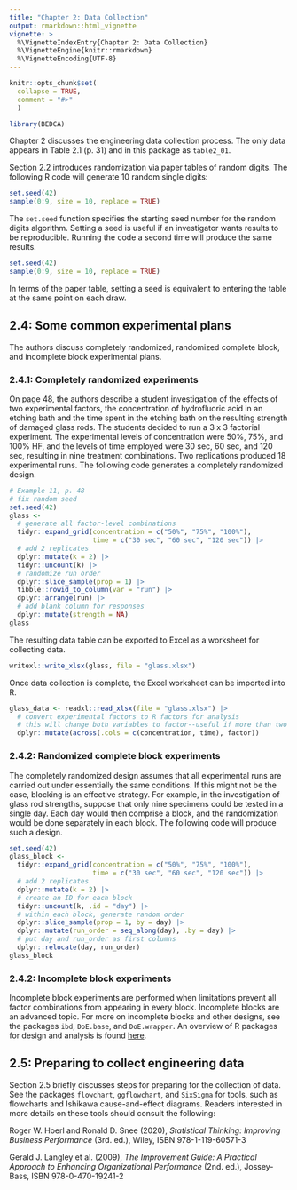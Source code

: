 ```yaml
---
title: "Chapter 2: Data Collection"
output: rmarkdown::html_vignette
vignette: >
  %\VignetteIndexEntry{Chapter 2: Data Collection}
  %\VignetteEngine{knitr::rmarkdown}
  %\VignetteEncoding{UTF-8}
---
```


```r
knitr::opts_chunk$set(
  collapse = TRUE,
  comment = "#>"
  )
```

```r
library(BEDCA)
```

Chapter 2 discusses the engineering data collection process. The only data appears in Table 2.1 (p. 31) and in this package as `table2_01`.

Section 2.2 introduces randomization via paper tables of random digits. The following R code will generate 10 random single digits:

```r
set.seed(42)
sample(0:9, size = 10, replace = TRUE)
```

The `set.seed` function specifies the starting seed number for the random digits algorithm. Setting a seed is useful if an investigator wants results to be reproducible. Running the code a second time will produce the same results.

```r
set.seed(42)
sample(0:9, size = 10, replace = TRUE)
```

In terms of the paper table, setting a seed is equivalent to entering the table at the same point on each draw.

## 2.4: Some common experimental plans

The authors discuss completely randomized, randomized complete block, and incomplete block experimental plans.

### 2.4.1: Completely randomized experiments

On page 48, the authors describe a student investigation of the effects of two experimental factors, the concentration of hydrofluoric acid in an etching bath and the time spent in the etching bath on the resulting strength of damaged glass rods. The students decided to run a 3 x 3 factorial experiment. The experimental levels of concentration were 50%, 75%, and 100% HF, and the levels of time employed were 30 sec, 60 sec, and 120 sec, resulting in nine treatment combinations. Two replications produced 18 experimental runs. The following code generates a completely randomized design.

```r
# Example 11, p. 48
# fix random seed
set.seed(42)
glass <- 
  # generate all factor-level combinations
  tidyr::expand_grid(concentration = c("50%", "75%", "100%"), 
                     time = c("30 sec", "60 sec", "120 sec")) |> 
  # add 2 replicates
  dplyr::mutate(k = 2) |> 
  tidyr::uncount(k) |> 
  # randomize run order
  dplyr::slice_sample(prop = 1) |> 
  tibble::rowid_to_column(var = "run") |> 
  dplyr::arrange(run) |> 
  # add blank column for responses
  dplyr::mutate(strength = NA) 
glass
```

The resulting data table can be exported to Excel as a worksheet for collecting data.

```r
writexl::write_xlsx(glass, file = "glass.xlsx")
```

Once data collection is complete, the Excel worksheet can be imported into R.

```r
glass_data <- readxl::read_xlsx(file = "glass.xlsx") |> 
  # convert experimental factors to R factors for analysis
  # this will change both variables to factor--useful if more than two
  dplyr::mutate(across(.cols = c(concentration, time), factor))
```

### 2.4.2: Randomized complete block experiments

The completely randomized design assumes that all experimental runs are carried out under essentially the same conditions. If this might not be the case, blocking is an effective strategy. For example, in the investigation of glass rod strengths, suppose that only nine specimens could be tested in a single day. Each day would then comprise a block, and the randomization would be done separately in each block. The following code will produce such a design.

```r
set.seed(42)
glass_block <- 
  tidyr::expand_grid(concentration = c("50%", "75%", "100%"),
                     time = c("30 sec", "60 sec", "120 sec")) |>
  # add 2 replicates
  dplyr::mutate(k = 2) |>
  # create an ID for each block
  tidyr::uncount(k, .id = "day") |>
  # within each block, generate random order
  dplyr::slice_sample(prop = 1, by = day) |>
  dplyr::mutate(run_order = seq_along(day), .by = day) |> 
  # put day and run_order as first columns
  dplyr::relocate(day, run_order)
glass_block
```

### 2.4.2: Incomplete block experiments

Incomplete block experiments are performed when limitations prevent all factor combinations from appearing in every block. Incomplete blocks are an advanced topic. For more on incomplete blocks and other designs, see the packages `ibd`, `DoE.base`, and `DoE.wrapper`. An overview of R packages for design and analysis is found [here](https://cran.r-project.org/web/views/ExperimentalDesign.html).

## 2.5: Preparing to collect engineering data

Section 2.5 briefly discusses steps for preparing for the collection of data. See the packages `flowchart`, `ggflowchart`, and `SixSigma` for tools, such as flowcharts and Ishikawa cause-and-effect diagrams. Readers interested in more details on these tools should consult the following:

Roger W. Hoerl and Ronald D. Snee (2020), *Statistical Thinking: Improving Business Performance* (3rd. ed.), Wiley, ISBN 978-1-119-60571-3

Gerald J. Langley et al. (2009), *The Improvement Guide: A Practical Approach to Enhancing Organizational Performance* (2nd. ed.), Jossey-Bass, ISBN 978-0-470-19241-2

